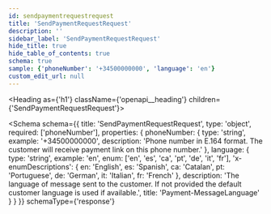 ```yaml
---
id: sendpaymentrequestrequest
title: 'SendPaymentRequestRequest'
description: ''
sidebar_label: 'SendPaymentRequestRequest'
hide_title: true
hide_table_of_contents: true
schema: true
sample: {'phoneNumber': '+34500000000', 'language': 'en'}
custom_edit_url: null
---
```



<Heading as={'h1'} className={'openapi__heading'} children={'SendPaymentRequestRequest'}></Heading>

<Schema
  schema={{
    title: 'SendPaymentRequestRequest',
    type: 'object',
    required: ['phoneNumber'],
    properties: {
      phoneNumber: {
        type: 'string',
        example: '+34500000000',
        description:
          'Phone number in E.164 format. The customer will receive payment link on this phone number.'
      },
      language: {
        type: 'string',
        example: 'en',
        enum: ['en', 'es', 'ca', 'pt', 'de', 'it', 'fr'],
        'x-enumDescriptions': {
          en: 'English',
          es: 'Spanish',
          ca: 'Catalan',
          pt: 'Portuguese',
          de: 'German',
          it: 'Italian',
          fr: 'French'
        },
        description:
          'The language of message sent to the customer. If not provided the default customer language is used if available.',
        title: 'Payment-MessageLanguage'
      }
    }
  }}
  schemaType={'response'}
></Schema>
